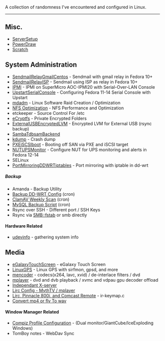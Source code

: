 A collection of randomness I've encountered and configured in Linux.

----

==Misc.==
*[[ServerSetup]]
*[[PowerDraw]]
*[[Scratch]]

==System Administration==
*[[SendmailRelayGmailCentos]] - Sendmail with gmail relay in Fedora 10+
*[[SendmailRelayISP]] - Sendmail using ISP as relay in Fedora 10+
*[[IPMI]] - IPMI on SuperMicro AOC-IPMI20 with Serial-Over-LAN Console
*[[UpstartSerialConsole]] - Configuring Fedora 11-14 Serial Console with Upstart
*[[mdadm]] - Linux Software Raid Creation / Optimization
*[[NFS Optimization]] - NFS Performance and Optimization
*etckeeper - Source Control For /etc
*[[eCryptfs]] - Private Encrypted Folders
*[[ExternalUSBEncryptedLVM]] - Encrypted LVM for External USB (rsync backup)
*[[SambaTdbsamBackend]]
*[[kdump]] - Crash dump
*[[PXEiSCSIboot]] - Booting off SAN via PXE and iSCSI target
*[[NUTUPSMonitor]] - Configure NUT for UPS monitoring and alerts in Fedora 12-14
*SELinux
*[[PortMirroringDDWRTiptables]] - Port mirroring with iptable in dd-wrt
=====Backup=====
*Amanda - Backup Utility
*[[Backup DD-WRT Config]] (cron)
*[[ClamAV Weekly Scan]] (cron)
*[[MySQL Backup Script]] (cron)
*Rsync over SSH - Different port / SSH Keys
*Rsync via SMB::fstab or smb directly
====Hardware Related====
*[[udevinfo]] - gathering system info

==Media==
*[[eGalaxyTouchScreen]] - eGalaxy Touch Screen
*[[LinuxGPS]] - Linux GPS with sirfmon, gpsd, and more
*[[mencoder]] - codecs(x264, lavc, xvid) / de-interlace filters / dvd
*[[mplayer]] - dvd and dvb playback / xvmc and vdpau gpu decoder offload
*[[Independant X-server]]
*[[Lirc Config - MythTV / mplayer]]
*[[Lirc, Pinnacle 800i, and Comcast Remote]] - ir-keymap.c
*[[Convert mp4 or flv To wav]]
====Window Manager Related====
*[[Compiz Profile Configuration]] - (Dual monitor/GiantCube/IceExploding Windows)
*TomBoy notes - WebDav Sync
